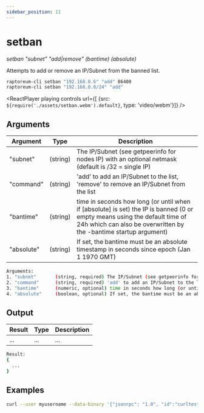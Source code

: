 ```yaml
---
sidebar_position: 11
---
```


# setban

*setban "subnet" "add|remove" (bantime) (absolute)*

Attempts to add or remove an IP/Subnet from the banned list.

```bash
raptoreum-cli setban "192.168.0.6" "add" 86400
raptoreum-cli setban "192.168.0.0/24" "add"
```

<ReactPlayer playing controls url={[
    {src: `${require('./assets/setban.webm').default}`, type: 'video/webm'}]} />


## Arguments

| Argument | Type | Description |
|--|--|--|
| "subnet" | (string) | The IP/Subnet (see getpeerinfo for nodes IP) with an optional netmask (default is /32 = single IP) |
| "command" | (string) | 'add' to add an IP/Subnet to the list, 'remove' to remove an IP/Subnet from the list |
| "bantime" | (string) | time in seconds how long (or until when if [absolute] is set) the IP is banned (0 or empty means using the default time of 24h which can also be overwritten by the -bantime startup argument) |
| "absolute" | (string) | If set, the bantime must be an absolute timestamp in seconds since epoch (Jan 1 1970 GMT) |

```bash
Arguments:
1. "subnet"       (string, required) The IP/Subnet (see getpeerinfo for nodes IP) with an optional netmask (default is /32 = single IP)
2. "command"      (string, required) 'add' to add an IP/Subnet to the list, 'remove' to remove an IP/Subnet from the list
3. "bantime"      (numeric, optional) time in seconds how long (or until when if [absolute] is set) the IP is banned (0 or empty means using the default time of 24h which can also be overwritten by the -bantime startup argument)
4. "absolute"     (boolean, optional) If set, the bantime must be an absolute timestamp in seconds since epoch (Jan 1 1970 GMT)
```

## Output

| Result | Type | Description |
|--|--|--|
| ... | ... | ... |

```bash
Result:
{
  ...
}
```

## Examples
```bash
curl --user myusername --data-binary '{"jsonrpc": "1.0", "id":"curltest", "method": "setban", "params": ["192.168.0.6", "add", 86400] }' -H 'content-type: text/plain;' http://127.0.0.1:9998/
```

